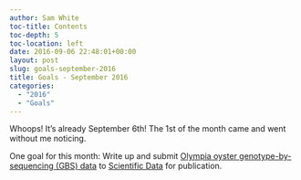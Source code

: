 ```yaml
---
author: Sam White
toc-title: Contents
toc-depth: 5
toc-location: left
date: 2016-09-06 22:48:01+00:00
layout: post
slug: goals-september-2016
title: Goals - September 2016
categories:
  - "2016"
  - "Goals"
---
```


Whoops! It's already September 6th! The 1st of the month came and went without me noticing.

One goal for this month: Write up and submit [Olympia oyster genotype-by-sequencing (GBS) data](category/olympia-oyster-reciprocal-transplant/genotype-by-sequencing-at-bgi.html) to [Scientific Data](https://www.nature.com/sdata/about) for publication.
